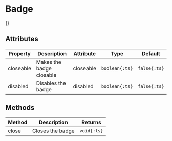
# Badge
{<ComponentPreview name="badge" />}

## Attributes
Property | Description | Attribute | Type | Default
--- | --- | --- | --- | ---
closeable | Makes the badge closable | closeable | `boolean{:ts}` | `false{:ts}`
disabled | Disables the badge | disabled | `boolean{:ts}` | `false{:ts}`

## Methods
Method | Description | Returns
--- | --- | ---
close | Closes the badge | `void{:ts}`

